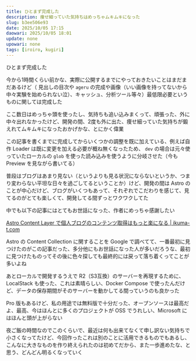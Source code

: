 ```yaml
---
title: ひとまず完成した
description: 痩せ細っていた気持ちはめっちゃムキムキになった
slug: b3ee506e93
date: 2025/10/05 17:15
daowari: 2025/10/05 18:01
update: none
upowari: none
tags: [iroiro, kugiri]
---
```


ひとまず完成した

今から1時間くらい前かな、実際に公開するまでにやっておきたいことはまだまだあるけど（ 見出しの目次や `ageru` の完成や画像（いい画像を持ってないから中々実験を始められない泣）、キャッシュ、分析ツール等々）最低限必要というものに関しては完成した

ここ数日はめっちゃ頭を使ったし、気持ちも追い込みまくって、頑張った、外に中々出れなかったけど、開発の間、2度も外に出た、痩せ細っていた気持ちが鍛えれてムキムキになったおかげかな、とにかく偉業

この記事を書くまでに完成してからいくつかの調整を既に加えている、例えば自作 Loader は既に変更を加える必要が概ね無くなったため、 `dev` の場合は元々使っていたローカルの `glob` を使った読み込みを使うように分岐させた（今も Preview を見ながら書いてる）

普段はブログはあまり見ない（というよりも見る状況にならないというか、つまり変わらない平坦な日々を過ごしてるということか）けど、開発の間は Astro のことが中心だけど、ブログがいくつもあって、それぞれでこだわりを感じて、見てるのがとても楽しくて、開発してる間ずっとワクワクしてた

中でも以下の記事にはとてもお世話になった、作者にめっちゃ感謝したい

[Astro Content Layer で個人ブログのコンテンツ取得はもっと楽になる | ikuma-t.com](https://ikuma-t.com/blog/astro-content-layer/)

Astro の Content Collection に関することを Google で調べてて、一番最初に見つけたのがこの記事だった、多分他にもお世話になった人が多いだろうな、最初に見つけたものってその後に色々探しても最終的には戻って落ち着くってことが多いよね

あとローカルで開発するうえで R2（S3互換）のサーバーを再現するために、LocalStack も使った、これは素晴らしい、Docker Compose で使ったんだけど、データの保存期間がそのサーバーを動かしてる間っていうのも良かった

Pro 版もあるけど、私の用途では無料版で十分だった、オープンソースは最高だよ、最高、今はほんとに多くのプロジェクトが OSS でうれしい、Microsoft にはほんと頭が上がらない

夜ご飯の時間なのでこのくらいで、最近は何も出来てなくて申し訳ない気持ちで小さくなってたけど、今回作ったこれは別のことに活用できるものでもあるし、こんなに大きなものを作り終えられたのは初めてだから、また一歩進めたな、と思う、どんどん明るくなっていく
